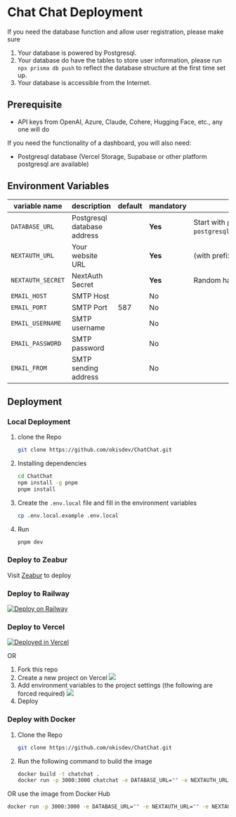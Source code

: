
# Chat Chat Deployment

<Callout type="info">

If you need the database function and allow user registration, please make sure

1. Your database is powered by Postgresql.
2. Your database do have the tables to store user information, please run `npx prisma db push` to reflect the database structure at the first time set up.
3. Your database is accessible from the Internet.

</Callout>

## Prerequisite

-   API keys from OpenAI, Azure, Claude, Cohere, Hugging Face, etc., any one will do

If you need the functionality of a dashboard, you will also need:

-   Postgresql database (Vercel Storage, Supabase or other platform postgresql are available)

## Environment Variables

| variable name     | description                 | default | mandatory | tips                                                                                                              |
| ----------------- | --------------------------- | ------- | --------- | ----------------------------------------------------------------------------------------------------------------- |
| `DATABASE_URL`    | Postgresql database address |         | **Yes**   | Start with `postgresql://` (if not required, please fill in `postgresql://user:password@example.com:port/dbname`) |
| `NEXTAUTH_URL`    | Your website URL            |         | **Yes**   | (with prefix)                                                                                                     |
| `NEXTAUTH_SECRET` | NextAuth Secret             |         | **Yes**   | Random hash (16 bits is best)                                                                                     |
| `EMAIL_HOST`      | SMTP Host                   |         | No        |                                                                                                                   |
| `EMAIL_PORT`      | SMTP Port                   | 587     | No        |                                                                                                                   |
| `EMAIL_USERNAME`  | SMTP username               |         | No        |                                                                                                                   |
| `EMAIL_PASSWORD`  | SMTP password               |         | No        |                                                                                                                   |
| `EMAIL_FROM`      | SMTP sending address        |         | No        |                                                                                                                   |

## Deployment

### Local Deployment

1. clone the Repo

    ```bash
    git clone https://github.com/okisdev/ChatChat.git
    ```

2. Installing dependencies

    ```bash
    cd ChatChat
    npm install -g pnpm
    pnpm install
    ```

3. Create the `.env.local` file and fill in the environment variables

    ```bash
    cp .env.local.example .env.local
    ```

4. Run

    ```bash
    pnpm dev
    ```

### Deploy to Zeabur

Visit [Zeabur](https://zeabur.com) to deploy

### Deploy to Railway

[![Deploy on Railway](https://railway.app/button.svg)](https://railway.app/template/-WWW5r)

### Deploy to Vercel

[![Deployed in Vercel](https://vercel.com/button)](https://vercel.com/import/project?template=https://github.com/okisdev/ChatChat)

OR

1. Fork this repo
2. Create a new project on Vercel
   ![](/chat/assets/Vercel-1.png)
3. Add environment variables to the project settings (the following are forced required)
   ![](/chat/assets/Vercel-2.png)
4. Deploy

### Deploy with Docker

1. Clone the Repo

    ```bash
    git clone https://github.com/okisdev/ChatChat.git
    ```

2. Run the following command to build the image

    ```bash
    docker build -t chatchat .
    docker run -p 3000:3000 chatchat -e DATABASE_URL="" -e NEXTAUTH_URL="" -e NEXTAUTH_SECRET="" -e EMAIL_HOST="" -e EMAIL_PORT="" -e EMAIL_USERNAME="" -e EMAIL_PASSWORD="" -e EMAIL_FROM=""
    ```

OR use the image from Docker Hub

```bash
docker run -p 3000:3000 -e DATABASE_URL="" -e NEXTAUTH_URL="" -e NEXTAUTH_SECRET="" -e EMAIL_HOST="" -e EMAIL_PORT="" -e EMAIL_USERNAME="" -e EMAIL_PASSWORD="" -e EMAIL_FROM="" ghcr.io/okisdev/chatchat:latest
```
